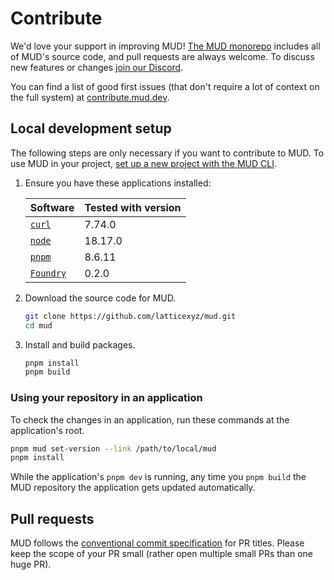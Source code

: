 # Contribute

We'd love your support in improving MUD! [The MUD monorepo](https://github.com/latticexyz/mud) includes all of MUD's source code, and pull requests are always welcome.
To discuss new features or changes [join our Discord](https://lattice.xyz/discord).

You can find a list of good first issues (that don't require a lot of context on the full system) at [contribute.mud.dev](https://contribute.mud.dev).

## Local development setup

The following steps are only necessary if you want to contribute to MUD. To use MUD in your project, [set up a new project with the MUD CLI](/quick-start).

1. Ensure you have these applications installed:

   | Software                                                 | Tested with version |
   | -------------------------------------------------------- | ------------------- |
   | [`curl`](https://curl.se/)                               | 7.74.0              |
   | [`node`](https://nodejs.org/en/download/package-manager) | 18.17.0             |
   | [`pnpm`](https://pnpm.io/)                               | 8.6.11              |
   | [`Foundry`](https://getfoundry.sh/)                      | 0.2.0               |

1. Download the source code for MUD.

   ```sh copy
   git clone https://github.com/latticexyz/mud.git
   cd mud
   ```

1. Install and build packages.

   ```sh copy
   pnpm install
   pnpm build
   ```

### Using your repository in an application

To check the changes in an application, run these commands at the application's root.

```sh copy
pnpm mud set-version --link /path/to/local/mud
pnpm install
```

While the application's `pnpm dev` is running, any time you `pnpm build` the MUD repository the application gets updated automatically.

## Pull requests

MUD follows the [conventional commit specification](https://www.conventionalcommits.org/en/v1.0.0/) for PR titles.
Please keep the scope of your PR small (rather open multiple small PRs than one huge PR).
